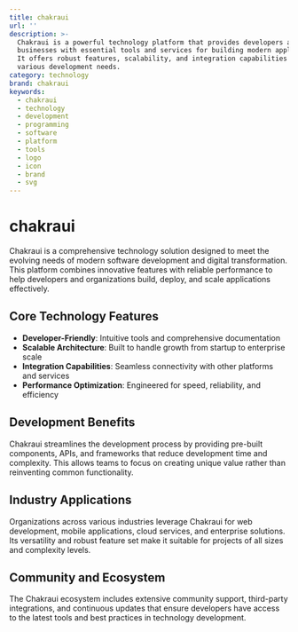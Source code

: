 ```yaml
---
title: chakraui
url: ''
description: >-
  Chakraui is a powerful technology platform that provides developers and
  businesses with essential tools and services for building modern applications.
  It offers robust features, scalability, and integration capabilities for
  various development needs.
category: technology
brand: chakraui
keywords:
  - chakraui
  - technology
  - development
  - programming
  - software
  - platform
  - tools
  - logo
  - icon
  - brand
  - svg
---
```


# chakraui

Chakraui is a comprehensive technology solution designed to meet the evolving needs of modern software development and digital transformation. This platform combines innovative features with reliable performance to help developers and organizations build, deploy, and scale applications effectively.

## Core Technology Features

- **Developer-Friendly**: Intuitive tools and comprehensive documentation
- **Scalable Architecture**: Built to handle growth from startup to enterprise scale
- **Integration Capabilities**: Seamless connectivity with other platforms and services
- **Performance Optimization**: Engineered for speed, reliability, and efficiency

## Development Benefits

Chakraui streamlines the development process by providing pre-built components, APIs, and frameworks that reduce development time and complexity. This allows teams to focus on creating unique value rather than reinventing common functionality.

## Industry Applications

Organizations across various industries leverage Chakraui for web development, mobile applications, cloud services, and enterprise solutions. Its versatility and robust feature set make it suitable for projects of all sizes and complexity levels.

## Community and Ecosystem

The Chakraui ecosystem includes extensive community support, third-party integrations, and continuous updates that ensure developers have access to the latest tools and best practices in technology development.

